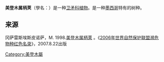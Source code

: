 '''美登木属柄荚'''（學名：{{lang|la|''Maytenus stipitata''}}）是一种[[卫矛科|卫矛科]][[植物|植物]]。是一种[[墨西哥|墨西哥]]特有的树种。
== 来源 ==
冈萨雷斯埃斯皮诺萨，M. 1998.[http://www.iucnredlist.org/search/details.php/31346/all 美登木属柄荚] {{Wayback|url=http://www.iucnredlist.org/search/details.php/31346/all |date=20070930140437 }}。《[[2006年世界自然保护联盟濒危物种红色名录|2006年世界自然保护联盟濒危物种红色名录]]》，2007.8.22出版

[[Category:美登木屬|Category:美登木屬]]
